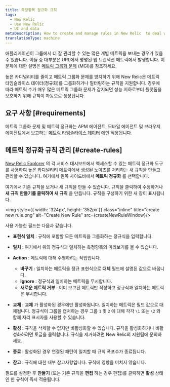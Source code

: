 ```yaml
---
title: 측정항목 정규화 규칙
tags:
  - New Relic
  - Use New Relic
  - UI and data
metaDescription: How to create and manage rules in New Relic  to deal with noise from high cardinality metrics and prevent metric grouping issues (MGIs).
translationType: machine
---
```



애플리케이션이 그룹에서 더 잘 관리할 수 있는 많은 개별 메트릭을 보내는 경우가 있을 수 있습니다. 이들 중 대부분은 URL에서 명명된 웹 트랜잭션 메트릭에서 발생합니다. 이 문제에 대한 설명은 [메트릭 그룹화 문제](/docs/using-new-relic/cross-product-functions/troubleshooting/metric-grouping-issues) (MGI)를 참조하세요.

높은 카디널리티를 줄이고 메트릭 그룹화 문제를 방지하기 위해 New Relic은 메트릭 타임슬라이스 데이터(정규화)를 그룹화하거나 필터링하는 규칙을 지원합니다. 경우에 따라 메트릭 수가 매우 많은 메트릭 그룹화 문제가 감지되면 성능 저하로부터 플랫폼을 보호하기 위해 규칙이 자동으로 생성됩니다.

## 요구 사항 [#requirements]

메트릭 그룹화 문제 및 메트릭 정규화는 APM 에이전트, 모바일 에이전트 및 브라우저 에이전트에서 보고하는 [메트릭 타임슬라이스 데이터](/docs/data-apis/understand-data/new-relic-data-types/#timeslice-data) 에만 적용됩니다.

## 메트릭 정규화 규칙 관리 [#create-rules]

[New Relic Explorer](/docs/new-relic-one/use-new-relic-one/ui-data/new-relic-one-entity-explorer-view-performance-across-apps-services-hosts) 의 각 서비스 대시보드에서 액세스할 수 있는 메트릭 정규화 도구를 사용하여 높은 카디널리티 메트릭에서 생성된 노이즈를 처리하는 새 규칙을 만들고 관리할 수 있습니다. 여기에서 왼쪽 사이드바에서 **메트릭 정규화** 를 선택합니다.

여기에서 기존 규칙을 보거나 새 규칙을 만들 수 있습니다. 규칙을 클릭하여 수정하거나 **새 규칙 만들기를 클릭하여 새 규칙** 을 만듭니다. 규칙을 구성하기 위한 새 창이 표시됩니다.

<img style={{ width: '324px', height: '352px'}} class="inline" title="create new rule.png" alt="Create New Rule" src={createNewRuleWindow}/>

사용 가능한 필드는 다음과 같습니다.

* **표현식 일치** : 규칙에 포함할 모든 메트릭을 그룹화하는 정규식을 입력합니다.

* **일치** : 여기에서 위의 정규식과 일치하는 측정항목의 미리보기를 볼 수 있습니다.

* **Action** : 메트릭에 대해 수행하려는 작업입니다.

  * **바꾸기** : 일치하는 메트릭을 정규 표현식으로 **대체** 필드에 설명된 값으로 바꿉니다.
  * **Ignore** : 정규식과 일치하는 메트릭을 무시합니다.
  * **새로운 메트릭 거부** : 이미 보고된 메트릭만 작성하고 정규식과 일치하는 메트릭은 무시합니다.

* **교체** : **교체** 가 활성화된 경우에만 활성화됩니다. 일치하는 메트릭은 필드 값으로 대체됩니다. 정규식이 그룹을 캡처하는 경우 그룹 `1` 및 `2` 에 대해 각각 `\1` 또는 `\2` 와 함께 자리 표시자를 사용할 수 있습니다.

* **활성** : 규칙을 삭제할 수 없지만 비활성화할 수 있습니다. 규칙을 활성화하거나 비활성화하려면 토글을 클릭합니다. 규칙을 제거하려면 New Relic의 지원팀에 문의하세요.

* **종료** : 활성화된 경우 연결된 패턴이 일치할 때 규칙 폭포수가 종료됩니다.

* **참고** : 규칙에 대한 내부 참고사항입니다. 규칙에 영향을 미치지 않습니다.

필드를 설정한 후 **만들기** (또는 기존 규칙을 **편집** 하는 경우 편집)를 클릭하면 **활성** 상태인 한 규칙이 즉시 적용됩니다.